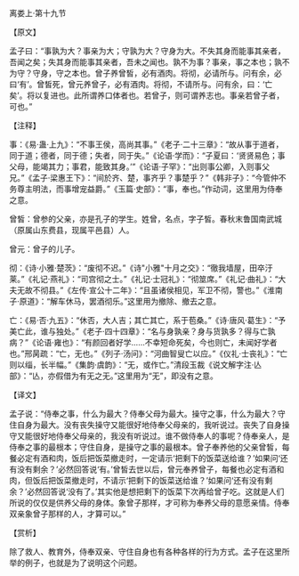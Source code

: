 

离娄上·第十九节

【原文】

孟子曰：“事孰为大？事亲为大；守孰为大？守身为大。不失其身而能事其亲者，吾闻之矣；失其身而能事其亲者，吾未之闻也。孰不为事？事亲，事之本也；孰不为守？守身，守之本也。曾子养曾皙，必有酒肉。将彻，必请所与。问有余，必曰‘有’。曾皙死，曾元养曾子，必有酒肉。将彻，不请所与。问有余，曰：‘亡矣’。将以复进也。此所谓养口体者也。若曾子，则可谓养志也。事亲若曾子者，可也。”

【注释】

事：《易·蛊·上九》：“不事王侯，高尚其事。”《老子·二十三章》：“故从事于道者，同于道；德者，同于德；失者，同于失。”《论语·学而》：“子夏曰：‘贤贤易色；事父母，能竭其力；事君，能致其身。’”《论语·子罕》：“出则事公卿，入则事父兄。”《孟子·梁惠王下》：“间於齐、楚，事齐乎？事楚乎？”《韩非子》：“今管仲不务尊主明法，而事增宠益爵。”《玉篇·史部》：“事，奉也。”作动词，这里用为侍奉之意。

曾皙：曾参的父亲，亦是孔子的学生。姓曾，名点，字子皙。春秋末鲁国南武城（原属山东费县，现属平邑县）人。

曾元：曾子的儿子。

彻：《诗·小雅·楚茨》：“废彻不迟。”《诗"小雅"十月之交》：“徹我墙屋，田卒汙莱。”《礼记·燕礼》：“司宫彻之士。”《礼记·士冠礼》：“彻筮席。”《礼记·曲礼》：“大夫无故不彻县。”《左传·宣公十二年》：“且虽诸侯相见，军卫不彻，警也。”《淮南子·原道》：“解车休马，罢酒彻乐。”这里用为撤除、撤去之意。

亡：《易·否·九五》：“休否，大人吉；其亡其亡，系于苞桑。”《诗·唐风·葛生》：“予美亡此，谁与独处。”《老子·四十四章》：“名与身孰亲？身与货孰多？得与亡孰病？”《论语·雍也》：“有颜回者好学……不幸短命死矣，今也则亡，未闻好学者也。”邢昺疏：“亡，无也。”《列子·汤问》：“河曲智叟亡以应。”《仪礼·士丧礼》：“亡则以缁，长半幅。”《集韵·虞韵》：“无，或作亡。”清段玉裁《说文解字注·亾部》：“亾，亦假借为有无之无。”这里用为“无”，即没有之意。

【译文】

孟子说：“侍奉之事，什么为最大？侍奉父母为最大。操守之事，什么为最大？守住自身为最大。没有丧失操守又能很好地侍奉父母亲的，我听说过。丧失了自身操守又能很好地侍奉父母亲的，我没有听说过。谁不做侍奉人的事呢？侍奉亲人，是侍奉之事的最根本；守住自身，是操守之事的最根本。曾子奉养他的父亲曾皙，每餐必定有酒和肉，饭后把饭菜撤走时，一定请示‘把剩下的饭菜送给谁？’如果问‘还有没有剩余？’必然回答说‘有。’曾皙去世以后，曾元奉养曾子，每餐也必定有酒和肉，但饭后把饭菜撤走时，不请示‘把剩下的饭菜送给谁？’如果问‘还有没有剩余？’必然回答说‘没有了。’其实他是想把剩下的饭菜下次再给曾子吃。这就是人们所说的仅仅是供养父母的身体。象曾子那样，才可称为奉养父母的意愿亲情。侍奉双亲象曾子那样的人，才算可以。”

【赏析】

除了救人、教育外，侍奉双亲、守住自身也有各种各样的行为方式。孟子在这里所举的例子，也就是为了说明这个问题。

